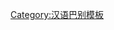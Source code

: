 {{User language-1|zh-pin|该用户能以'''[[:Category:Zh-pin-1 使用者|基本]]'''的'''[[:Category:Zh-pin 使用者|平话]]'''进行交流。|平话|13|9}}<noinclude>[[Category:汉语巴别模板]]</noinclude>